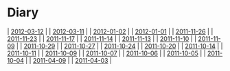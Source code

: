 = Diary =
| [[2012-03-12]] |
| [[2012-03-11]] |
| [[2012-01-02]] |
| [[2012-01-01]] |
| [[2011-11-26]] |
| [[2011-11-23]] |
| [[2011-11-17]] |
| [[2011-11-14]] |
| [[2011-11-13]] |
| [[2011-11-10]] |
| [[2011-11-09]] |
| [[2011-10-29]] |
| [[2011-10-27]] |
| [[2011-10-24]] |
| [[2011-10-20]] |
| [[2011-10-14]] |
| [[2011-10-11]] |
| [[2011-10-09]] |
| [[2011-10-07]] |
| [[2011-10-06]] |
| [[2011-10-05]] |
| [[2011-10-04]] |
| [[2011-04-09]] |
| [[2011-04-03]] |

